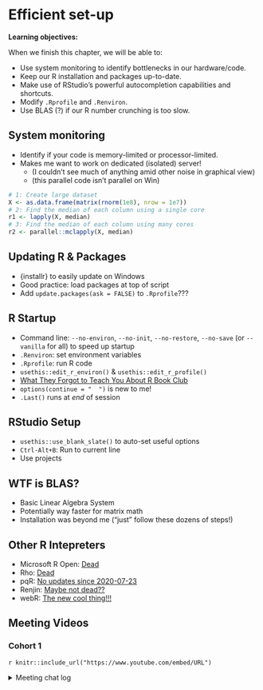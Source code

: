# Efficient set-up

**Learning objectives:**

When we finish this chapter, we will be able to:

-   Use system monitoring to identify bottlenecks in our hardware/code.
-   Keep our R installation and packages up-to-date.
-   Make use of RStudio’s powerful autocompletion capabilities and shortcuts.
-   Modify `.Rprofile` and `.Renviron`.
-   Use BLAS (?) if our R number crunching is too slow.


## System monitoring {-}

-   Identify if your code is memory-limited or processor-limited.
-   Makes me want to work on dedicated (isolated) server!
    -   (I couldn't see much of anything amid other noise in graphical view)
    -   (this parallel code isn't parallel on Win)

```r
# 1: Create large dataset
X <- as.data.frame(matrix(rnorm(1e8), nrow = 1e7))
# 2: Find the median of each column using a single core
r1 <- lapply(X, median)
# 3: Find the median of each column using many cores
r2 <- parallel::mclapply(X, median)
```


## Updating R & Packages {-}

-   {installr} to easily update on Windows
-   Good practice: load packages at top of script
-   Add `update.packages(ask = FALSE)` to `.Rprofile`???


## R Startup {-}

-   Command line: `--no-environ`, `--no-init`, `--no-restore`, `--no-save` (or `--vanilla` for all) to speed up startup
-   `.Renviron`: set environment variables
-   `.Rprofile`: run R code
-   `usethis::edit_r_environ()` & `usethis::edit_r_profile()`
-   [What They Forgot to Teach You About R Book Club](r4ds.io/rwtf)
-   `options(continue = "  ")` is new to me!
-   `.Last()` runs at *end* of session


## RStudio Setup {-}

-   `usethis::use_blank_slate()` to auto-set useful options
-   `Ctrl-Alt+B`: Run to current line
-   Use projects


## WTF is BLAS? {-}

-   Basic Linear Algebra System
-   Potentially way faster for matrix math
-   Installation was beyond me ("just" follow these dozens of steps!)


## Other R Intepreters

-   Microsoft R Open: [Dead](https://techcommunity.microsoft.com/t5/azure-sql-blog/microsoft-r-application-network-retirement/ba-p/3707161)
-   Rho: [Dead](https://github.com/rho-devel/rho#development-on-rho-has-been-suspended-indefinitely)
-   pqR: [No updates since 2020-07-23](http://www.pqr-project.org/)
-   Renjin: [Maybe not dead??](https://github.com/Alipsa/ride)
-   webR: [The new cool thing!!!](https://webrider.rud.is/)


## Meeting Videos {-}

### Cohort 1 {-}

`r knitr::include_url("https://www.youtube.com/embed/URL")`

<details>
<summary> Meeting chat log </summary>

```
LOG
```
</details>
